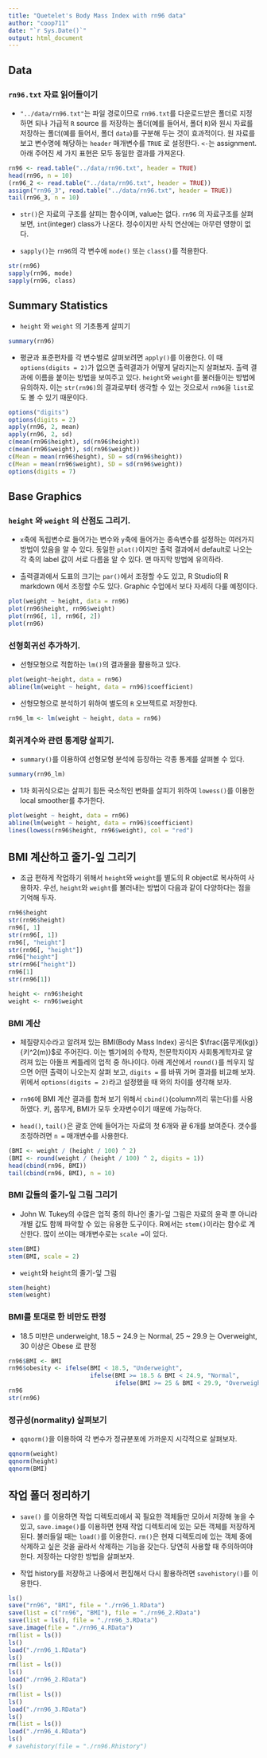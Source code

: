```yaml
---
title: "Quetelet's Body Mass Index with rn96 data"
author: "coop711"
date: "`r Sys.Date()`"
output: html_document
---
```


## Data

### `rn96.txt` 자료 읽어들이기

* `"../data/rn96.txt"`는 파일 경로이므로 `rn96.txt`를 다운로드받은 폴더로 지정하면 되나 가급적 `R` source 를 저장하는 폴더(예를 들어서, 폴더 `R`)와 원시 자료를 저장하는 폴더(예를 들어서, 폴더 `data`)를 구분해 두는 것이 효과적이다. 원 자료를 보고 변수명에 해당하는 `header` 매개변수를 `TRUE` 로 설정한다. `<-`는 assignment. 아래 주어진 세 가지 표현은 모두 동일한 결과를 가져온다.

```r
rn96 <- read.table("../data/rn96.txt", header = TRUE)
head(rn96, n = 10)
(rn96_2 <- read.table("../data/rn96.txt", header = TRUE))
assign("rn96_3", read.table("../data/rn96.txt", header = TRUE))
tail(rn96_3, n = 10)
```

* `str()`은 자료의 구조를 살피는 함수이며, value는 없다. `rn96` 의 자료구조를 살펴보면,  `int`(integer) class가 나온다. 정수이지만 사칙 연산에는 아무런 영향이 없다.

* `sapply()`는 `rn96`의 각 변수에 `mode()` 또는 `class()`를 적용한다.

```r
str(rn96)
sapply(rn96, mode)
sapply(rn96, class)
```

## Summary Statistics

* `height` 와 `weight` 의 기초통계 살피기

```r
summary(rn96)
```

* 평균과 표준편차를 각 변수별로 살펴보려면 `apply()`를 이용한다. 이 때 `options(digits = 2)`가 없으면 출력결과가 어떻게 달라지는지 살펴보자. 출력 결과에 이름을 붙이는 방법을 보여주고 있다. `height`와 `weight`를 불러들이는 방법에 유의하자. 이는 `str(rn96)`의 결과로부터 생각할 수 있는 것으로서 `rn96`을 `list`로도 볼 수 있기 때문이다. 

```r
options("digits")
options(digits = 2)
apply(rn96, 2, mean)
apply(rn96, 2, sd)
c(mean(rn96$height), sd(rn96$height))
c(mean(rn96$weight), sd(rn96$weight))
c(Mean = mean(rn96$height), SD = sd(rn96$height))
c(Mean = mean(rn96$weight), SD = sd(rn96$weight))
options(digits = 7)
```

## Base Graphics

### `height` 와 `weight` 의 산점도 그리기. 

* `x`축에 독립변수로 들어가는 변수와 `y`축에 들어가는 종속변수를 설정하는 여러가지 방법이 있음을 알 수 있다. 동일한 `plot()`이지만 출력 결과에서 default로 나오는 각 축의 label 값이 서로 다름을 알 수 있다. 맨 마지막 방법에 유의하라.

* 출력결과에서 도표의 크기는 `par()`에서 조정할 수도 있고, R Studio의 R markdown 에서 조정할 수도 있다. Graphic 수업에서 보다 자세히 다룰 예정이다.

```r
plot(weight ~ height, data = rn96)
plot(rn96$height, rn96$weight)
plot(rn96[, 1], rn96[, 2])
plot(rn96)
```

### 선형회귀선 추가하기. 

* 선형모형으로 적합하는 `lm()`의 결과물을 활용하고 있다.

```r
plot(weight~height, data = rn96)
abline(lm(weight ~ height, data = rn96)$coefficient)
```

* 선형모형으로 분석하기 위하여 별도의 `R` 오브젝트로 저장한다.

```r
rn96_lm <- lm(weight ~ height, data = rn96)
```

### 회귀계수와 관련 통계량 살피기. 

* `summary()`를 이용하여 선형모형 분석에 등장하는 각종 통계를 살펴볼 수 있다.

```r
summary(rn96_lm)
```

* 1차 회귀식으로는 살피기 힘든 국소적인 변화를 살피기 위하여 `lowess()`를 이용한 local smoother를 추가한다.

```r
plot(weight ~ height, data = rn96)
abline(lm(weight ~ height, data = rn96)$coefficient)
lines(lowess(rn96$height, rn96$weight), col = "red")
```


## BMI 계산하고 줄기-잎 그리기

* 조금 편하게 작업하기 위해서 `height`와 `weight`를 별도의 R object로 복사하여 사용하자. 우선, `height`와 `weight`를 불러내는 방법이 다음과 같이 다양하다는 점을 기억해 두자.

```r
rn96$height
str(rn96$height)
rn96[, 1]
str(rn96[, 1])
rn96[, "height"]
str(rn96[, "height"])
rn96["height"]
str(rn96["height"])
rn96[1]
str(rn96[1])
```

```r
height <- rn96$height
weight <- rn96$weight
```

### BMI 계산

* 체질량지수라고 알려져 있는 BMI(Body Mass Index) 공식은 $\frac{몸무게(kg)}{키^2(m)}$로 주어진다. 이는 벨기에의 수학자, 천문학자이자 사회통계학자로 알려져 있는 아돌프 케틀레의 업적 중 하나이다. 아래 계산에서 `round()`를 씌우지 않으면 어떤 출력이 나오는지 살펴 보고, `digits = ` 를 바꿔 가며 결과를 비교해 보자. 위에서 `options(digits = 2)`라고 설정했을 때 와의 차이를 생각해 보자.

* `rn96`에 BMI 계산 결과를 합쳐 보기 위해서 `cbind()`(column끼리 묶는다)를 사용하였다. 키, 몸무게, BMI가 모두 숫자변수이기 때문에 가능하다. 

* `head()`, `tail()`은 괄호 안에 들어가는 자료의 첫 6개와 끝 6개를 보여준다. 갯수를 조정하려면 `n = ` 매개변수를 사용한다.  

```r
(BMI <- weight / (height / 100) ^ 2)
(BMI <- round(weight / (height / 100) ^ 2, digits = 1))
head(cbind(rn96, BMI))
tail(cbind(rn96, BMI), n = 10)
```

### BMI 값들의 줄기-잎 그림 그리기

* John W. Tukey의 수많은 업적 중의 하나인 줄기-잎 그림은 자료의 윤곽 뿐 아니라 개별 값도 함께 파악할 수 있는 유용한 도구이다. R에서는 `stem()`이라는 함수로 계산한다. 많이 쓰이는 매개변수로는 `scale = `이 있다.

```r
stem(BMI)
stem(BMI, scale = 2)
```

- `weight`와 `height`의 줄기-잎 그림

```r
stem(height)
stem(weight)
```

### BMI를 토대로 한 비만도 판정

* 18.5 미만은 underweight, 18.5 ~ 24.9 는 Normal, 25 ~ 29.9 는 Overweight, 30 이상은 Obese 로 판정

```r
rn96$BMI <- BMI
rn96$obesity <- ifelse(BMI < 18.5, "Underweight", 
                       ifelse(BMI >= 18.5 & BMI < 24.9, "Normal", 
                              ifelse(BMI >= 25 & BMI < 29.9, "Overweight", "Obese")))
rn96
str(rn96)
```

### 정규성(normality) 살펴보기

* `qqnorm()`을 이용하여 각 변수가 정규분포에 가까운지 시각적으로 살펴보자.

```r
qqnorm(weight)
qqnorm(height)
qqnorm(BMI)
```

## 작업 폴더 정리하기

* `save()` 를 이용하면 작업 디렉토리에서 꼭 필요한 객체들만 모아서 저장해 놓을 수 있고, `save.image()`를 이용하면 현재 작업 디렉토리에 있는 모든 객체를 저장하게 된다. 불러들일 때는 `load()`를 이용한다. `rm()`은 현재 디렉토리에 있는 객체 중에 삭제하고 싶은 것을 골라서 삭제하는 기능을 갖는다. 당연히 사용할 때 주의하여야 한다. 저장하는 다양한 방법을 살펴보자.

* 작업 history를 저장하고 나중에서 편집해서 다시 활용하려면 `savehistory()`를 이용한다.

```r
ls()
save("rn96", "BMI", file = "./rn96_1.RData")
save(list = c("rn96", "BMI"), file = "./rn96_2.RData")
save(list = ls(), file = "./rn96_3.RData")
save.image(file = "./rn96_4.RData")
rm(list = ls())
ls()
load("./rn96_1.RData")
ls()
rm(list = ls())
ls()
load("./rn96_2.RData")
ls()
rm(list = ls())
ls()
load("./rn96_3.RData")
ls()
rm(list = ls())
load("./rn96_4.RData")
ls()
# savehistory(file = "./rn96.Rhistory")
```
